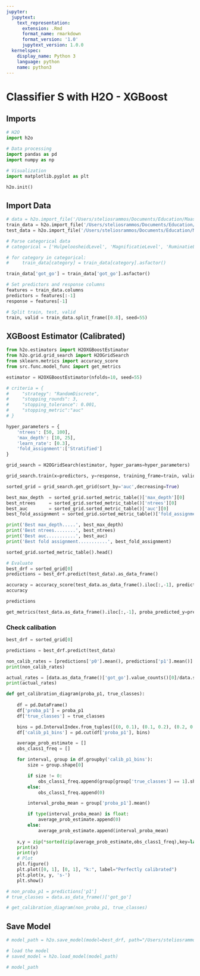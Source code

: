 ```yaml
---
jupyter:
  jupytext:
    text_representation:
      extension: .Rmd
      format_name: rmarkdown
      format_version: '1.0'
      jupytext_version: 1.0.0
  kernelspec:
    display_name: Python 3
    language: python
    name: python3
---
```


# Classifier S with H2O - XGBoost

## Imports

```python
# H2O
import h2o

# Data processing
import pandas as pd
import numpy as np

# Visualization
import matplotlib.pyplot as plt
```

```python
h2o.init()
```

## Import Data

```python
# data = h2o.import_file('/Users/steliosrammos/Documents/Education/Maastricht/DKE-Year3/BachelorThesis/bachelor_thesis/data/processed/classifier_s/data_classifier_s.csv')
train_data = h2o.import_file('/Users/steliosrammos/Documents/Education/Maastricht/DKE-Year3/BachelorThesis/bachelor_thesis/data/processed/classifier_s/train_classifier_s.csv')
test_data = h2o.import_file('/Users/steliosrammos/Documents/Education/Maastricht/DKE-Year3/BachelorThesis/bachelor_thesis/data/processed/classifier_s/test_classifier_s.csv')
```

```python
# Parse categorical data
# categorical = ['HulpeloosheidLevel', 'MagnificatieLevel', 'RuminatieLevel', 'TotaalLevel', 'got_go']

# for category in categorical:
#     train_data[category] = train_data[category].asfactor()

train_data['got_go'] = train_data['got_go'].asfactor()
```

```python
# Set predictors and response columns
features = train_data.columns
predictors = features[:-1]
response = features[-1]
```

```python
# Split train, test, valid
train, valid = train_data.split_frame([0.8], seed=55)
```

## XGBoost Estimator (Calibrated)

```python
from h2o.estimators import H2OXGBoostEstimator
from h2o.grid.grid_search import H2OGridSearch
from sklearn.metrics import accuracy_score
from src.func.model_func import get_metrics
```

```python
estimator = H2OXGBoostEstimator(nfolds=10, seed=55)
```

```python
# criteria = {
#     "strategy": "RandomDiscrete", 
#     "stopping_rounds": 3,
#     "stopping_tolerance": 0.001,
#     "stopping_metric":"auc"
# }

hyper_parameters = {
    'ntrees': [50, 100],
    'max_depth': [10, 25],
    'learn_rate': [0.3],
    'fold_assignment':['Stratified']
}

grid_search = H2OGridSearch(estimator, hyper_params=hyper_parameters)
```

```python
grid_search.train(x=predictors, y=response, training_frame=train, validation_frame=valid)
```

```python
sorted_grid = grid_search.get_grid(sort_by='auc',decreasing=True)

best_max_depth  = sorted_grid.sorted_metric_table()['max_depth'][0]
best_ntrees     = sorted_grid.sorted_metric_table()['ntrees'][0]
best_auc        = sorted_grid.sorted_metric_table()['auc'][0]
best_fold_assignment = sorted_grid.sorted_metric_table()['fold_assignment'][0]

print('Best max_depth.....', best_max_depth)
print('Best ntrees........', best_ntrees)
print('Best auc...........', best_auc)
print('Best fold assignment...........', best_fold_assignment)
```

```python
sorted_grid.sorted_metric_table().head()
```

```python
# Evaluate
best_drf = sorted_grid[0]
predictions = best_drf.predict(test_data).as_data_frame()

accuracy = accuracy_score(test_data.as_data_frame().iloc[:,-1], predictions["predict"])
accuracy
```

```python
predictions
```

```python
get_metrics(test_data.as_data_frame().iloc[:,-1], proba_predicted_y=predictions["p1"].values)
```

### Check calibation

```python
best_drf = sorted_grid[0]
```

```python
predictions = best_drf.predict(test_data)
```

```python
non_calib_rates = [predictions['p0'].mean(), predictions['p1'].mean()]
print(non_calib_rates)
```

```python
actual_rates = [data.as_data_frame()['got_go'].value_counts()[0]/data.shape[0], data.as_data_frame()['got_go'].value_counts()[1]/data.shape[0]]
print(actual_rates)
```

```python
def get_calibration_diagram(proba_p1, true_classes):
 
    df = pd.DataFrame()
    df['proba_p1'] = proba_p1
    df['true_classes'] = true_classes

    bins = pd.IntervalIndex.from_tuples([(0, 0.1), (0.1, 0.2), (0.2, 0.3), (0.3, 0.4), (0.4, 0.5), (0.5, 0.6), (0.6, 0.7), (0.8, 0.9), (0.9, 1.0)])
    df['calib_p1_bins'] = pd.cut(df['proba_p1'], bins)

    average_prob_estimate = []
    obs_class1_freq = []

    for interval, group in df.groupby('calib_p1_bins'):
        size = group.shape[0]

        if size != 0:
            obs_class1_freq.append(group[group['true_classes'] == 1].shape[0]/group.shape[0])
        else:
            obs_class1_freq.append(0)

        interval_proba_mean = group['proba_p1'].mean()

        if type(interval_proba_mean) is float:
            average_prob_estimate.append(0)
        else:
            average_prob_estimate.append(interval_proba_mean)
            
    x,y = zip(*sorted(zip(average_prob_estimate,obs_class1_freq),key=lambda x: x[0]))
    print(x)
    print(y)
    # Plot
    plt.figure()
    plt.plot([0, 1], [0, 1], "k:", label="Perfectly calibrated")
    plt.plot(x, y, 's-')
    plt.show()
```

```python
# non_proba_p1 = predictions['p1']
# true_classes = data.as_data_frame()['got_go']

# get_calibration_diagram(non_proba_p1, true_classes)
```

## Save Model

```python
# model_path = h2o.save_model(model=best_drf, path="/Users/steliosrammos/Documents/Education/Maastricht/DKE-Year3/BachelorThesis/bachelor_thesis/models/classifier_s/classifier_s_h2o", force=True)

# load the model
# saved_model = h2o.load_model(model_path)
```

```python
# model_path
```

```python

```
